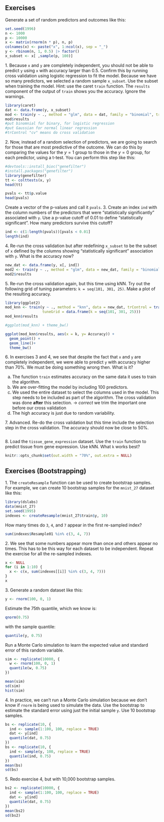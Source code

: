 ## Exercises 
Generate a set of random predictors and outcomes like this: 
```r
set.seed(1996) 
n <- 1000 
p <- 10000 
x <- matrix(rnorm(n * p), n, p) 
colnames(x) <- paste("x", 1:ncol(x), sep = "_") 
y <- rbinom(n, 1, 0.5) |> factor() 
x_subset <- x[ ,sample(p, 100)] 
``` 
1\. Because `x` and `y` are completely independent, you should not be able to predict `y` using `x` with accuracy larger than 0.5. Confirm this by running cross validation using logistic regression to fit the model. Because we have so many predictors, we selected a random sample `x_subset`. Use the subset when training the model. Hint: use the caret `train` function. The `results` component of the output of `train` shows you the accuracy. Ignore the warnings. 

```r
library(caret)
dat <- data.frame(y, x_subset)
mod <- train(y ~ ., method = "glm", data = dat, family = "binomial", trControl = trainControl("cv"))
mod$results
#put binomnial for binary, for logistic regression
#put Gaussian for normal linear regression
#trControl "cv" means do cross validation
```


2\. Now, instead of a random selection of predictors, we are going to search for those that are most predictive of the outcome. We can do this by comparing the values for the $y=1$ group to those in the $y=0$ group, for each predictor, using a t-test. You can perform this step like this: 
```r
#devtools::install_bioc("genefilter") 
#install.packages("genefilter") 
library(genefilter) 
tt <- colttests(x, y) 
head(tt)
```

```r
pvals <- tt$p.value
head(pvals)
```


Create a vector of the p-values and call it `pvals`. 
3\. Create an index `ind` with the column numbers of the predictors that were "statistically significantly" associated with `y`. Use a p-value cutoff of 0.01 to define "statistically significant". How many predictors survive this cutoff? 

```r
ind <- c(1:length(pvals))[pvals < 0.01]
length(ind)
```


4\. Re-run the cross validation but after redefining `x_subset` to be the subset of `x` defined by the columns showing "statistically significant" association with `y`. What is the accuracy now? 
```r
new_dat <- data.frame(y, x[, ind])
mod2 <- train(y ~ ., method = "glm", data = new_dat, family = "binomial", trControl = trainControl("cv"))
mod2$results
```


5\. Re-run the cross validation again, but this time using kNN. Try out the following grid of tuning parameters: `k = seq(101, 301, 25)`. Make a plot of the resulting accuracy. 
```r
library(ggplot2)
mod_knn <- train(y ~ ., method = "knn", data = new_dat, trControl = trainControl("cv"),
                 tuneGrid = data.frame(k = seq(101, 301, 25)))
mod_knn$results

#ggplot(mod_knn) + theme_bw()

ggplot(mod_knn$results, aes(x = k, y= Accuracy)) +
  geom_point() +
  geom_line()+
  theme_bw()
```


6\. In exercises 3 and 4, we see that despite the fact that `x` and `y` are completely independent, we were able to predict `y` with accuracy higher than 70%. We must be doing something wrong then. What is it? 

a. The function `train` estimates accuracy on the same data it uses to train the algorithm. 
b. We are over-fitting the model by including 100 predictors. 
c. We used the entire dataset to select the columns used in the model. This step needs to be included as part of the algorithm. The cross validation was done **after** this selection. -> *correct* we trim the important one before our cross validation
d. The high accuracy is just due to random variability. 


7\. Advanced. Re-do the cross validation but this time include the selection step in the cross validation. The accuracy should now be close to 50%. 

```r

```


8\. Load the `tissue_gene_expression` dataset. Use the `train` function to predict tissue from gene expression. Use kNN. What `k` works best? 
```r
knitr::opts_chunk$set(out.width = "70%", out.extra = NULL) 
``` 
## Exercises (Bootstrapping)
1\. The `createResample` function can be used to create bootstrap samples. For example, we can create 10 bootstrap samples for the `mnist_27` dataset like this: 
```r
library(dslabs)
data(mnist_27)
set.seed(1995) 
indexes <- createResample(mnist_27$train$y, 10) 
``` 
How many times do `3`, `4`, and `7` appear in the first re-sampled index? 
```r
sum(indexes$Resample01 %in% c(3, 4, 7))
```


2\. We see that some numbers appear more than once and others appear no times. This has to be this way for each dataset to be independent. Repeat the exercise for all the re-sampled indexes. 

```r
x <- NULL
for (i in 1:10) {
  x <- c(x, sum(indexes[[i]] %in% c(3, 4, 7)))
}
x
```


3\. Generate a random dataset like this: 
```r
y <- rnorm(100, 0, 1) 
``` 
Estimate the 75th quantile, which we know is:  
```r
qnorm(0.75) 
``` 
with the sample quantile: 
```r
quantile(y, 0.75) 
``` 
Run a Monte Carlo simulation to learn the expected value and standard error of this random variable.

```r
sim <- replicate(10000, {
  w <- rnorm(100, 0, 1)
  quantile(w, 0.75)
})
```

```r
mean(sim)
sd(sim)
hist(sim)
```

4\. In practice, we can't run a Monte Carlo simulation because we don't know if `rnorm` is being used to simulate the data. Use the bootstrap to estimate the standard error using just the initial sample `y`. Use 10 bootstrap samples. 
```r
bs <- replicate(10, {
  ind <- sample(1:100, 100, replace = TRUE)
  dat <- y[ind]
  quantile(dat, 0.75)
})
bs <- replicate(10, {
  ind <- sample(y, 100, replace = TRUE)
  quantile(ind, 0.75)
})
mean(bs)
sd(bs)

```


5\. Redo exercise 4, but with 10,000 bootstrap samples. 

```r
bs2 <- replicate(10000, {
  ind <- sample(1:100, 100, replace = TRUE)
  dat <- y[ind]
  quantile(dat, 0.75)
})
mean(bs2)
sd(bs2)
```
 
